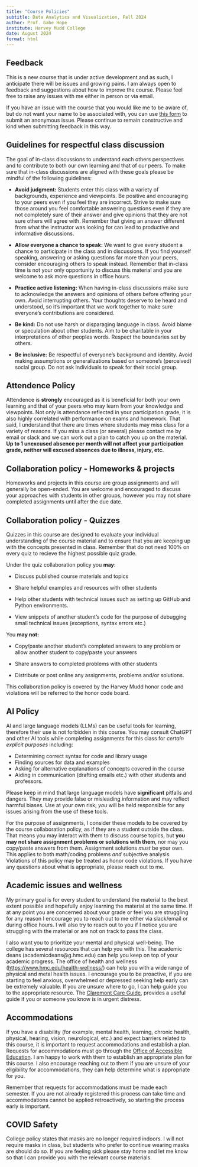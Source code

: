 ```yaml
---
title: "Course Policies"
subtitle: Data Analytics and Visualization, Fall 2024
author: Prof. Gabe Hope
institute: Harvey Mudd College
date: August 2024
format: html
---
```


## Feedback

This is a new course that is under active development and as such, I anticipate there will be issues and growing pains. I am always open to feedback and suggestions about how to improve the course. Please feel free to raise any issues with me either in person or via email.

If you have an issue with the course that you would like me to be aware of, but do not want your name to be associated with, you can use [this form](https://forms.gle/9piRXsKNRnN2PcAv5) to submit an anonymous issue. Please continue to remain constructive and kind when submitting feedback in this way.

## Guidelines for respectful class discussion

The goal of in-class discussions to understand each others perspectives and to contribute to both our own learning and that of our peers. To make sure that in-class discussions are aligned with these goals please be mindful of the following guidelines:

-   **Avoid judgment:** Students enter this class with a variety of backgrounds, experience and viewpoints. Be positive and encouraging to your peers even if you feel they are incorrect. Strive to make sure those around you feel comfortable answering questions even if they are not completely sure of their answer and give opinions that they are not sure others will agree with. Remember that giving an answer different from what the instructor was looking for can lead to productive and informative discussions.

-   **Allow everyone a chance to speak:** We want to give every student a chance to participate in the class and in discussions. If you find yourself speaking, answering or asking questions far more than your peers, consider encouraging others to speak instead. Remember that in-class time is not your only opportunity to discuss this material and you are welcome to ask more questions in office hours.

-   **Practice active listening:** When having in-class discussions make sure to acknowledge the answers and opinions of others before offering your own. Avoid interrupting others. Your thoughts deserve to be heard and understood, so it's important that we work together to make sure everyone's contributions are considered.

-   **Be kind:** Do not use harsh or disparaging language in class. Avoid blame or speculation about other students. Aim to be charitable in your interpretations of other peoples words. Respect the boundaries set by others.

-   **Be inclusive:** Be respectful of everyone's background and identity. Avoid making assumptions or generalizations based on someone's (perceived) social group. Do not ask individuals to speak for their social group.

## Attendence Policy

Attendence is **strongly** encouraged as it is beneficial for both your own learning and that of your peers who may learn from your knowledge and viewpoints. Not only is attendance reflected in your participation grade, it is also highly correlated with performance on exams and homework. That said, I understand that there are times where students may miss class for a variety of reasons. If you miss a class (or several) please contact me by email or slack and we can work out a plan to catch you up on the material. **Up to 1 unexcused absence per month will not affect your participation grade, neither will excused absences due to illness, injury, etc.**

## Collaboration policy - Homeworks & projects

Homeworks and projects in this course are group assignments and will generally be open-ended. You are welcome and encouraged to discuss your approaches with students in other groups, however you may not share completed assignments until after the due date.

## Collaboration policy - Quizzes

Quizzes in this course are designed to evaluate your individual understanding of the course material and to ensure that you are keeping up with the concepts presented in class. Remember that do not need 100% on every quiz to recieve the highest possible quiz grade. 

Under the quiz collaboration policy you **may**:

-   Discuss published course materials and topics

-   Share helpful examples and resources with other students

-   Help other students with technical issues such as setting up GitHub and Python environments.

-   View snippets of another student's code for the purpose of debugging small technical issues (exceptions, syntax errors etc.)

You **may not:**

-   Copy/paste another student's completed answers to any problem or allow another student to copy/paste your answers

-   Share answers to completed problems with other students

-   Distribute or post online any assignments, problems and/or solutions.


This collaboration policy is covered by the Harvey Mudd honor code and violations will be referred to the honor code board.


## AI Policy

AI and large language models (LLMs) can be useful tools for learning, therefore their use is not forbidden in this course. You may consult ChatGPT and other AI tools while completing assignments for this class for *certain explicit purposes* including:

- Determining correct syntax for code and library usage
- Finding sources for data and examples
- Asking for alternative explanations of concepts covered in the course
- Aiding in communication (drafting emails etc.) with other students and professors.

Please keep in mind that large language models have **significant** pitfalls and dangers. They may provide false or misleading information and may reflect harmful biases. Use at your own risk; *you* will be held responsible for any issues arising from the use of these tools.

For the purpose of assignments, I consider these models to be covered by the course collaboration policy, as if they are a student outside the class. That means you may interact with them to discuss course topics, but **you may not share assignment problems or solutions with them**, nor may you copy/paste answers from them. Assignment solutions *must* be your own. This applies to both math/coding problems *and* subjective analysis. Violations of this policy may be treated as honor code violations. If you have any questions about what is appropriate, please reach out to me.

## Academic issues and wellness

My primary goal is for every student to understand the material to the best extent possible and hopefully enjoy learning the material at the same time. If at any point you are concerned about your grade or feel you are struggling for any reason I encourage you to reach out to me either via slack/email or during office hours. I will also try to reach out to you if I notice you are struggling with the material or are not on track to pass the class.

I also want you to prioritize your mental and physical well-being. The college has several resources that can help you with this. The academic deans (academicdeans\@g.hmc.edu) can help you keep on top of your academic progress. The office of health and wellness (<https://www.hmc.edu/health-wellness/>) can help you with a wide range of physical and metal health issues. I encourage you to be proactive, if you are starting to feel anxious, overwhelmed or depressed seeking help early can be extremely valuable. If you are unsure where to go, I can help guide you to the appropriate resource. The [Claremont Care Guide](https://www.hmc.edu/student-life/wp-content/uploads/sites/4/2013/05/The-Claremont-Colleges-Care-Guide.pdf), provides a useful guide if you or someone you know is in urgent distress.

## Accommodations

If you have a disability (for example, mental health, learning, chronic health, physical, hearing, vision, neurological, etc.) and expect barriers related to this course, it is important to request accommodations and establish a plan. Requests for accommodations must go through the [Office of Accessible Education](https://www.hmc.edu/student-success/accessible-education/requesting-accommodations/). I am happy to work with them to establish an appropriate plan for this course. I also encourage reaching out to them if you are unsure of your eligibility for accommodations, they can help determine what is appropriate for you.

Remember that requests for accommodations must be made each semester. If you are not already registered this process can take time and accommodations cannot be applied retroactively, so starting the process early is important.

## COVID Safety

College policy states that masks are no longer required indoors. I will not require masks in class, but students who prefer to continue wearing masks are should do so. If you are feeling sick please stay home and let me know so that I can provide you with the relevant course materials.